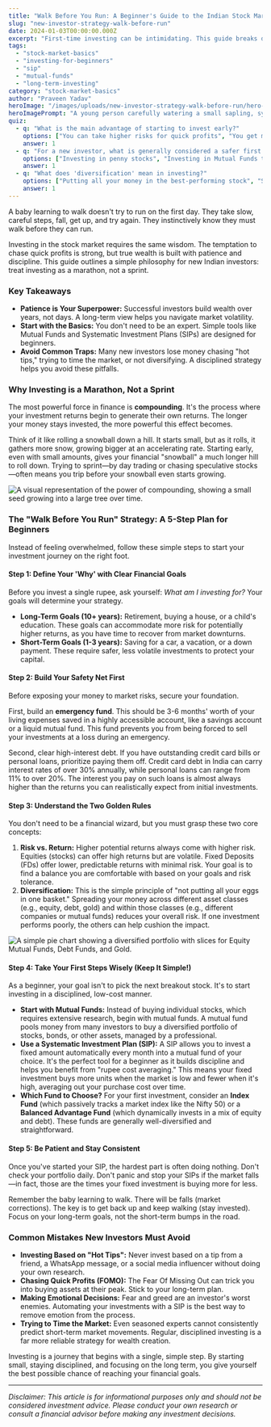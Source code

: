 ```yaml
---
title: "Walk Before You Run: A Beginner's Guide to the Indian Stock Market"
slug: "new-investor-strategy-walk-before-run"
date: 2024-01-03T00:00:00.000Z
excerpt: "First-time investing can be intimidating. This guide breaks down a simple, step-by-step strategy for new Indian investors, focusing on why patience and long-term thinking are your greatest assets."
tags:
  - "stock-market-basics"
  - "investing-for-beginners"
  - "sip"
  - "mutual-funds"
  - "long-term-investing"
category: "stock-market-basics"
author: "Praveen Yadav"
heroImage: "/images/uploads/new-investor-strategy-walk-before-run/hero-image.jpg"
heroImagePrompt: "A young person carefully watering a small sapling, symbolizing the patient growth of an investment over time."
quiz:
  - q: "What is the main advantage of starting to invest early?"
    options: ["You can take higher risks for quick profits", "You get more time for your money to compound and grow", "You can time the market more effectively"]
    answer: 1
  - q: "For a new investor, what is generally considered a safer first step than buying individual stocks?"
    options: ["Investing in penny stocks", "Investing in Mutual Funds through a SIP", "Putting all money in a single, popular company"]
    answer: 1
  - q: "What does 'diversification' mean in investing?"
    options: ["Putting all your money in the best-performing stock", "Spreading your investments across different assets to reduce risk", "Only investing in government bonds"]
    answer: 1
---
```


A baby learning to walk doesn't try to run on the first day. They take slow, careful steps, fall, get up, and try again. They instinctively know they must walk before they can run.

Investing in the stock market requires the same wisdom. The temptation to chase quick profits is strong, but true wealth is built with patience and discipline. This guide outlines a simple philosophy for new Indian investors: treat investing as a marathon, not a sprint.

### Key Takeaways
*   **Patience is Your Superpower:** Successful investors build wealth over years, not days. A long-term view helps you navigate market volatility.
*   **Start with the Basics:** You don't need to be an expert. Simple tools like Mutual Funds and Systematic Investment Plans (SIPs) are designed for beginners.
*   **Avoid Common Traps:** Many new investors lose money chasing "hot tips," trying to time the market, or not diversifying. A disciplined strategy helps you avoid these pitfalls.

### Why Investing is a Marathon, Not a Sprint

The most powerful force in finance is **compounding**. It's the process where your investment returns begin to generate their own returns. The longer your money stays invested, the more powerful this effect becomes.

Think of it like rolling a snowball down a hill. It starts small, but as it rolls, it gathers more snow, growing bigger at an accelerating rate. Starting early, even with small amounts, gives your financial "snowball" a much longer hill to roll down. Trying to sprint—by day trading or chasing speculative stocks—often means you trip before your snowball even starts growing.

![A visual representation of the power of compounding, showing a small seed growing into a large tree over time.](/images/uploads/new-investor-strategy-walk-before-run/compounding-power.png)

### The "Walk Before You Run" Strategy: A 5-Step Plan for Beginners

Instead of feeling overwhelmed, follow these simple steps to start your investment journey on the right foot.

#### Step 1: Define Your 'Why' with Clear Financial Goals

Before you invest a single rupee, ask yourself: *What am I investing for?* Your goals will determine your strategy.

*   **Long-Term Goals (10+ years):** Retirement, buying a house, or a child's education. These goals can accommodate more risk for potentially higher returns, as you have time to recover from market downturns.
*   **Short-Term Goals (1-3 years):** Saving for a car, a vacation, or a down payment. These require safer, less volatile investments to protect your capital.

#### Step 2: Build Your Safety Net First

Before exposing your money to market risks, secure your foundation.

First, build an **emergency fund**. This should be 3-6 months' worth of your living expenses saved in a highly accessible account, like a savings account or a liquid mutual fund. This fund prevents you from being forced to sell your investments at a loss during an emergency.

Second, clear high-interest debt. If you have outstanding credit card bills or personal loans, prioritize paying them off. Credit card debt in India can carry interest rates of over 30% annually, while personal loans can range from 11% to over 20%. The interest you pay on such loans is almost always higher than the returns you can realistically expect from initial investments.

#### Step 3: Understand the Two Golden Rules

You don't need to be a financial wizard, but you must grasp these two core concepts:

1.  **Risk vs. Return:** Higher potential returns always come with higher risk. Equities (stocks) can offer high returns but are volatile. Fixed Deposits (FDs) offer lower, predictable returns with minimal risk. Your goal is to find a balance you are comfortable with based on your goals and risk tolerance.
2.  **Diversification:** This is the simple principle of "not putting all your eggs in one basket." Spreading your money across different asset classes (e.g., equity, debt, gold) and within those classes (e.g., different companies or mutual funds) reduces your overall risk. If one investment performs poorly, the others can help cushion the impact.

![A simple pie chart showing a diversified portfolio with slices for Equity Mutual Funds, Debt Funds, and Gold.](/images/uploads/new-investor-strategy-walk-before-run/diversification-pie-chart.png)

#### Step 4: Take Your First Steps Wisely (Keep It Simple!)

As a beginner, your goal isn't to pick the next breakout stock. It's to start investing in a disciplined, low-cost manner.

*   **Start with Mutual Funds:** Instead of buying individual stocks, which requires extensive research, begin with mutual funds. A mutual fund pools money from many investors to buy a diversified portfolio of stocks, bonds, or other assets, managed by a professional.
*   **Use a Systematic Investment Plan (SIP):** A SIP allows you to invest a fixed amount automatically every month into a mutual fund of your choice. It's the perfect tool for a beginner as it builds discipline and helps you benefit from "rupee cost averaging." This means your fixed investment buys more units when the market is low and fewer when it's high, averaging out your purchase cost over time.
*   **Which Fund to Choose?** For your first investment, consider an **Index Fund** (which passively tracks a market index like the Nifty 50) or a **Balanced Advantage Fund** (which dynamically invests in a mix of equity and debt). These funds are generally well-diversified and straightforward.

#### Step 5: Be Patient and Stay Consistent

Once you've started your SIP, the hardest part is often doing nothing. Don't check your portfolio daily. Don't panic and stop your SIPs if the market falls—in fact, those are the times your fixed investment is buying more for less.

Remember the baby learning to walk. There will be falls (market corrections). The key is to get back up and keep walking (stay invested). Focus on your long-term goals, not the short-term bumps in the road.

### Common Mistakes New Investors Must Avoid

*   **Investing Based on "Hot Tips":** Never invest based on a tip from a friend, a WhatsApp message, or a social media influencer without doing your own research.
*   **Chasing Quick Profits (FOMO):** The Fear Of Missing Out can trick you into buying assets at their peak. Stick to your long-term plan.
*   **Making Emotional Decisions:** Fear and greed are an investor's worst enemies. Automating your investments with a SIP is the best way to remove emotion from the process.
*   **Trying to Time the Market:** Even seasoned experts cannot consistently predict short-term market movements. Regular, disciplined investing is a far more reliable strategy for wealth creation.

Investing is a journey that begins with a single, simple step. By starting small, staying disciplined, and focusing on the long term, you give yourself the best possible chance of reaching your financial goals.

***

*Disclaimer: This article is for informational purposes only and should not be considered investment advice. Please conduct your own research or consult a financial advisor before making any investment decisions.*